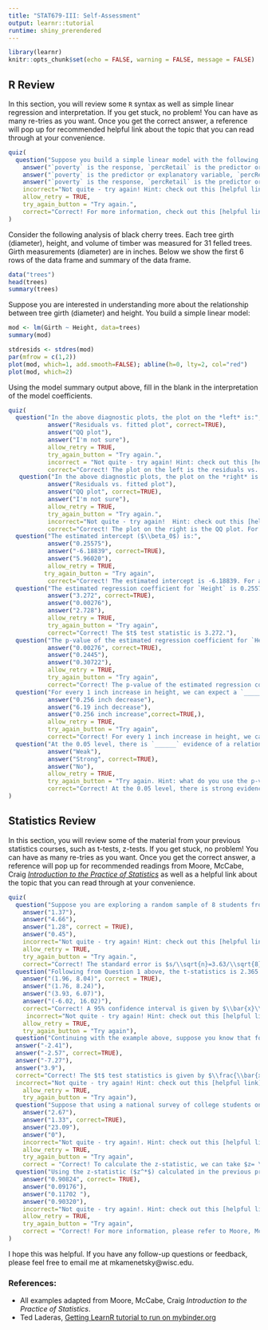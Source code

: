 ---
title: "STAT679-III: Self-Assessment"
output: learnr::tutorial
runtime: shiny_prerendered
---

```{r setup, include=FALSE}
library(learnr)
knitr::opts_chunk$set(echo = FALSE, warning = FALSE, message = FALSE)
```


## R Review


In this section, you will review some `R` syntax as well as simple linear regression and interpretation. If you get stuck, no problem! You can have as many re-tries as you want. Once you get the correct answer, a reference will pop up for recommended helpful link about the topic that you can read through at your convenience.


```{r quizR}
quiz(
  question("Suppose you build a simple linear model with the following code: ```mod <- lm(poverty ~ percRetail, data=mydata)```. In this example, which of the following relationships are correct:",
    answer("`poverty` is the response, `percRetail` is the predictor or explanatory variable, `mydata` is the data frame.", correct=TRUE),
    answer("`poverty` is the predictor or explanatory variable, `percRetail` is the response, `mydata` is the data frame."),
    answer("`poverty` is the response, `percRetail` is the predictor or explanatory variable, I don't know what `mydata` is."),
    incorrect="Not quite - try again! Hint: check out this [helpful link](http://www.sthda.com/english/articles/40-regression-analysis/167-simple-linear-regression-in-r/)",
    allow_retry = TRUE,
    try_again_button = "Try again.",
    correct="Correct! For more information, check out this [helpful link](http://www.sthda.com/english/articles/40-regression-analysis/167-simple-linear-regression-in-r/).")
)

```

Consider the following analysis of black cherry trees. Each tree girth (diameter), height, and volume of timber was measured for 31 felled trees. Girth measurements (diameter) are in inches. Below we show the first 6 rows of the data frame and summary of the data frame.

```{r}
data("trees")
head(trees)
summary(trees)
```

Suppose you are interested in understanding more about the relationship between tree girth (diameter) and height. You build a simple linear model:

```{r}
mod <- lm(Girth ~ Height, data=trees)
summary(mod)

stdresids <- stdres(mod)
par(mfrow = c(1,2))
plot(mod, which=1, add.smooth=FALSE); abline(h=0, lty=2, col="red")
plot(mod, which=2)
```

Using the model summary output above, fill in the blank in the interpretation of the model coefficients.

```{r quizmod}
quiz(
  question("In the above diagnostic plots, the plot on the *left* is:",
           answer("Residuals vs. fitted plot", correct=TRUE),
           answer("QQ plot"),
           answer("I'm not sure"),
           allow_retry = TRUE,
           try_again_button = "Try again.",
           incorrect = "Not quite - try again! Hint: check out this [helpful link](https://online.stat.psu.edu/stat462/node/117/)",
           correct="Correct! The plot on the left is the residuals vs. fitted diagnostic plot. For more information, check out this [helpful link](https://online.stat.psu.edu/stat462/node/117/)."),
   question("In the above diagnostic plots, the plot on the *right* is:",
           answer("Residuals vs. fitted plot"),
           answer("QQ plot", correct=TRUE),
           answer("I'm not sure"),
           allow_retry = TRUE,
           try_again_button = "Try again.",
           incorrect="Not quite - try again!  Hint: check out this [helpful link](https://data.library.virginia.edu/understanding-q-q-plots/)",
           correct="Correct! The plot on the right is the QQ plot. For more information, check out this [helpful link](https://data.library.virginia.edu/understanding-q-q-plots/)."),
  question("The estimated intercept ($\\beta_0$) is:",
           answer("0.25575"),
           answer("-6.18839", correct=TRUE),
           answer("5.96020"),
           allow_retry = TRUE,
          try_again_button = "Try again",
           correct="Correct! The estimated intercept is -6.18839. For a tree with zero height, the estimated girth is -6.18839 inches."),
  question("The estimated regression coefficient for `Height` is 0.25575 with a standard error of 0.07816. The $t$ test-statistic is:",
           answer("3.272", correct=TRUE),
           answer("0.00276"),
           answer("2.728"),
           allow_retry = TRUE,
           try_again_button = "Try again",
           correct="Correct! The $t$ test statistic is 3.272."),
  question("The p-value of the estimated regression coefficient for `Height` is:",
           answer("0.00276", correct=TRUE),
           answer("0.2445"),
           answer("0.30722"),
           allow_retry = TRUE,
           try_again_button = "Try again",
           correct="Correct! The p-value of the estimated regression coefficient for height is 0.00276."),
  question("For every 1 inch increase in height, we can expect a `_______` in tree girth.",
           answer("0.256 inch decrease"),
           answer("6.19 inch decrease"),
           answer("0.256 inch increase",correct=TRUE,), 
           allow_retry = TRUE,
           try_again_button = "Try again",
           correct="Correct! For every 1 inch increase in height, we can expect a 0.256 inch increase in tree girth."),
  question("At the 0.05 level, there is `______` evidence of a relationship between tree height and girth.",
           answer("Weak"),
           answer("Strong", correct=TRUE),
           answer("No"),
           allow_retry = TRUE,
           try_again_button = "Try again. Hint: what do you use the p-value for?",
           correct="Correct! At the 0.05 level, there is strong evidence of a relationship between tree height and girth. ")
)

```


## Statistics Review


In this section, you will review some of the material from your previous statistics courses, such as t-tests, z-tests. If you get stuck, no problem! You can have as many re-tries as you want. Once you get the correct answer, a reference will pop up for recommended readings from Moore, McCabe, Craig [*Introduction to the Practice of Statistics*](https://www.amazon.com/Introduction-Practice-Statistics-Student-CD/dp/1429216220/ref=sr_1_3?dchild=1&keywords=Moore%2C+McCabe%2C+Craig+*Introduction+to+the+Practice+of+Statistics*&qid=1612931726&s=books&sr=1-3) as well as a helpful link about the topic that you can read through at your convenience.





```{r quiz}



quiz(
  question("Suppose you are exploring a random sample of 8 students from the UW-Madison campus and you are interested in learning about the average number of hours they spend listening to music. The sample mean ($\\bar{x})$) is 5, the standard deviation ($s$) is 3.63, and the sample size ($n$) is 8. Calculate the standard error.",
    answer("1.37"),
    answer("4.66"),
    answer("1.28", correct = TRUE),
    answer("0.45"),
    incorrect="Not quite - try again! Hint: check out this [helpful link](https://www.statisticshowto.com/probability-and-statistics/statistics-definitions/what-is-the-standard-error-of-a-sample/)",
    allow_retry = TRUE,
    try_again_button = "Try again.",
    correct="Correct! The standard error is $s/\\sqrt{n}=3.63/\\sqrt{8}=1.28$. For more information, please refer to Moore, McCabe, and Craig Chapter 7.1 or check out this [helpful link](https://www.statisticshowto.com/probability-and-statistics/statistics-definitions/what-is-the-standard-error-of-a-sample/)"),
  question("Following from Question 1 above, the t-statistics is 2.365 (you can find the statistics manually using this [t-distribution table](http://statcalculators.com/students-t-distribution-table/). Calculate a 95% confidence interval for $\\bar{x}$).",
    answer("(1.96, 8.04)", correct = TRUE),
    answer("(1.76, 8.24)"),
    answer("(3.93, 6.07)"),
    answer("(-6.02, 16.02)"),
    correct="Correct! A 95% confidence interval is given by $\\bar{x}\\pm t^* \\frac{s}{\\sqrt{n}} = 5 \\pm 2.365 \\frac{3.63}{\\sqrt{8}}$. For more information, please refer to Moore, McCabe, and Craig Chapter 7.1 or check out this [helpful link](https://www.youtube.com/watch?v=gDcMG4QK-m4&feature=youtu.be)",
     incorrect="Not quite - try again! Hint: check out this [helpful link](https://www.youtube.com/watch?v=gDcMG4QK-m4&feature=youtu.be)",
    allow_retry = TRUE,
    try_again_button = "Try again"),
  question("Continuing with the example above, suppose you know that for the U.S. population, the average number of hours someone spends listening to music per day is 8.3 hours. You would like to test the hypothesis that $$H_0: \\mu = 8.3$$ vs. $$H_0: \\mu \\neq 8.3$$ Recall that from Question 1, $\\bar{x}=5$, $s=3.63$, $n=8$. Use the t-distribution to calculate the $t$ test statistics.",
  answer("-2.41"),
  answer("-2.57", correct=TRUE),
  answer("-7.27"),
  answer("3.9"),
  correct="Correct! The $t$ test statistics is given by $\\frac{\\bar{x} - \\mu_0}{s/\\sqrt{n}} = \\frac{5 - 8.3}{3.63/\\sqrt{8}}$.  For more information, please refer to Moore, McCabe, and Craig Ch.7 or check out this [helpful link](https://www.statisticshowto.com/one-sample-t-test/)",
  incorrect="Not quite - try again! Hint: check out this [helpful link](https://www.statisticshowto.com/one-sample-t-test/)",
    allow_retry = TRUE,
    try_again_button = "Try again"),
  question("Suppose that using a national survey of college students on a distant planet, the mean debt after a single year of college is $2,100 and $1,700 after a single year of community college, yielding a difference of $400. You are given that the standard deviation for this difference is $300. Calculate the z-statistic ($z^*$).",
    answer("2.67"),
    answer("1.33", correct=TRUE),
    answer("23.09"),
    answer("0"),
    incorrect="Not quite - try again!. Hint: check out this [helpful link](https://www.statisticshowto.com/probability-and-statistics/z-score/)",
    allow_retry = TRUE,
    try_again_button = "Try again",
    correct = "Correct! To calculate the z-statistic, we can take $z= \\frac{\\text{estimate - hypothesized value}}{\\text{standard deviation of the estimate}} = \\frac{400-0}{300} = 1.33$. For more information, please refer to Moore, McCabe, and Craig Chapter 6.2 or check out this [helpful link](https://www.statisticshowto.com/probability-and-statistics/z-score/)."),
  question("Using the z-statistic ($z^*$) calculated in the previous problem and [this Normal distribution table](https://www.math.arizona.edu/~rsims/ma464/standardnormaltable.pdf), calculate $$P(Z \\leq z^*)$$",
    answer("0.90824", correct= TRUE),
    answer("0.09176"),
    answer("0.11702 "),
    answer("0.90320"),
    incorrect="Not quite - try again!. Hint: check out this [helpful link](https://www.youtube.com/watch?v=bir8WtfCeW0)",
    allow_retry = TRUE,
    try_again_button = "Try again",
    correct = "Correct! For more information, please refer to Moore, McCabe, and Craig Chapter 6.2 or check out this [helpful link](https://www.youtube.com/watch?v=bir8WtfCeW0).")
)

```



I hope this was helpful. If you have any follow-up questions or feedback, please feel free to email me at mkamenetsky@wisc.edu.

### References:

- All examples adapted from Moore, McCabe, Craig *Introduction to the Practice of Statistics*.
- Ted Laderas, [Getting LearnR tutorial to run on mybinder.org](http://laderast.github.io/2020/09/15/getting-learnr-tutorials-to-run-on-mybinder-org/)
